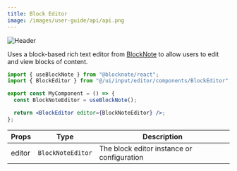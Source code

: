 ```yaml
---
title: Block Editor
image: /images/user-guide/api/api.png
---
```

<Frame>
  <img src="/images/user-guide/api/api.png" alt="Header" />
</Frame>

Uses a block-based rich text editor from [BlockNote](https://www.blocknotejs.org/) to allow users to edit and view blocks of content. 

<Tabs>
<Tab title="Usage">

```jsx
import { useBlockNote } from "@blocknote/react";
import { BlockEditor } from "@/ui/input/editor/components/BlockEditor";

export const MyComponent = () => {
  const BlockNoteEditor = useBlockNote();

  return <BlockEditor editor={BlockNoteEditor} />;
};
```

</Tab>
<Tab title="Props">


| Props | Type | Description |
|-------|------|-------------|
| editor | `BlockNoteEditor` | The block editor instance or configuration |



</Tab>
</Tabs>

